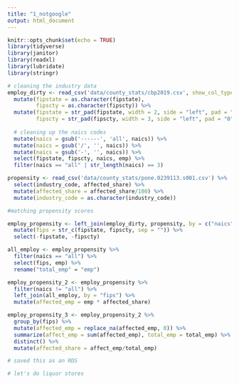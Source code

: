 ```yaml
---
title: "1_notgoogle"
output: html_document
---
```


```r
knitr::opts_chunk$set(echo = TRUE)
library(tidyverse)
library(janitor)
library(readxl)
library(lubridate)
library(stringr)
```

```r
# cleaning the industry data
employ_dirty <- read_csv('data/county_stats/cbp2019.csv', show_col_types = FALSE) %>%
  mutate(fipstate = as.character(fipstate),
         fipscty = as.character(fipscty)) %>%
  mutate(fipstate = str_pad(fipstate, width = 2, side = "left", pad = "0"),
         fipscty = str_pad(fipscty, width = 3, side = "left", pad = "0")) %>%
  
  # cleaning up the naics codes
  mutate(naics = gsub('------', 'all', naics)) %>%
  mutate(naics = gsub('/', '', naics)) %>%
  mutate(naics = gsub('-', '', naics)) %>%
  select(fipstate, fipscty, naics, emp) %>%
  filter(naics == "all" | str_length(naics) == 3)

propensity <- read_csv('data/county_stats/pone.0239113.s001.csv') %>%
  select(industry_code, affected_share) %>%
  mutate(affected_share = affected_share/100) %>%
  mutate(industry_code = as.character(industry_code))

#matching propensity scores

employ_propensity <- left_join(employ_dirty, propensity, by = c("naics" = "industry_code")) %>%
  mutate(fips = str_c(fipstate, fipscty, sep = "")) %>%
  select(-fipstate, -fipscty) 

all_employ <- employ_propensity %>%
  filter(naics == "all") %>%
  select(fips, emp) %>%
  rename("total_emp" = "emp")

employ_propensity_2 <- employ_propensity %>%
  filter(naics != "all") %>%
  left_join(all_employ, by = "fips") %>%
  mutate(affected_emp = emp * affected_share)

employ_propensity_3 <- employ_propensity_2 %>%
  group_by(fips) %>%
  mutate(affected_emp = replace_na(affected_emp, 0)) %>%
  summarize(affect_emp = sum(affected_emp), total_emp = total_emp) %>%
  distinct() %>%
  mutate(affected_share = affect_emp/total_emp)

# saved this as an RDS


```
```r
# let's do liquor stores


```

